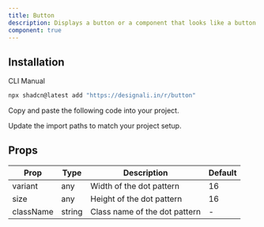 ```yaml
---
title: Button
description: Displays a button or a component that looks like a button.
component: true
---
```


<div className="grid gap-3 lg:grid-cols-2 xl:grid-cols-3">
  <ComponentPreview name="button-01" />
  <ComponentPreview name="button-02" />
  <ComponentPreview name="button-03" />
  <ComponentPreview name="button-04" />
  <ComponentPreview name="button-05" />
  <ComponentPreview name="button-06" />
  <ComponentPreview name="button-07" />
  <ComponentPreview name="button-08" />
  <ComponentPreview name="button-09" />
  <ComponentPreview name="button-10" />
  <ComponentPreview name="button-11" />
  <ComponentPreview name="button-12" />
  <ComponentPreview name="button-13" />
  <ComponentPreview name="button-14" />
  <ComponentPreview name="button-15" />
  <ComponentPreview name="button-16" />
  <ComponentPreview name="button-17" />
  <ComponentPreview name="button-18" />
  <ComponentPreview name="button-19" />
  <ComponentPreview name="button-20" />
  <ComponentPreview name="button-21" />
  <ComponentPreview name="button-22" />
  <ComponentPreview name="button-23" />
  <ComponentPreview name="button-24" />
  <ComponentPreview name="button-25" />
  <ComponentPreview name="button-26" />
  <ComponentPreview name="button-27" />
  <ComponentPreview name="button-28" />
  <ComponentPreview name="button-29" />
  <ComponentPreview name="button-30" />
  <ComponentPreview name="button-31" />
  <ComponentPreview name="button-32" />
  <ComponentPreview name="button-33" />
  <ComponentPreview name="button-34" />
  <ComponentPreview name="button-35" />
  <ComponentPreview name="button-36" />
  <ComponentPreview name="button-37" />
  <ComponentPreview name="button-38" />
  <ComponentPreview name="button-39" />
  <ComponentPreview name="button-40" />
  <ComponentPreview name="button-41" />
  <ComponentPreview name="button-42" />
  <ComponentPreview name="button-43" />
  <ComponentPreview name="button-44" />
  <ComponentPreview name="button-45" />
  <ComponentPreview name="button-46" />
  <ComponentPreview name="button-47" />
  <ComponentPreview name="button-48" />
  <ComponentPreview name="button-49" />
  <ComponentPreview name="button-50" />
  <ComponentPreview name="button-51" />
  <ComponentPreview name="button-52" />
  <ComponentPreview name="button-53" />
  <ComponentPreview name="button-54" />
</div>

## Installation

<Tabs defaultValue="cli">

<TabsList>
  <TabsTrigger value="cli">CLI</TabsTrigger>
  <TabsTrigger value="manual">Manual</TabsTrigger>
</TabsList>
<TabsContent value="cli">

```bash
npx shadcn@latest add "https://designali.in/r/button"
```

</TabsContent>

<TabsContent value="manual">

<Steps>

<Step>Copy and paste the following code into your project.</Step>

<ComponentSource name="button" />

<Step>Update the import paths to match your project setup.</Step>

</Steps>

</TabsContent>

</Tabs>

## Props

| Prop      | Type   | Description                   | Default |
| --------- | ------ | ----------------------------- | ------- |
| variant   | any    | Width of the dot pattern      | 16      |
| size      | any    | Height of the dot pattern     | 16      |
| className | string | Class name of the dot pattern | -       |
